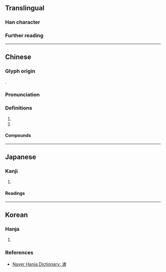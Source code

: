 {{character info}}
==Translingual==

===Han character===
{{Han char|rn=85|rad=水|as=11|sn=14|four=31149|canj=EYPD|ids=⿰氵虖}}

===Further reading===
{{Han ref|kx=0644.110|dkj=18092|dj=1051.210|hdz=31721.040|uh=6EF9}}

----

==Chinese==
{{zh-forms|alt=泘,𣼻,𣿋,𤀶}}

===Glyph origin===
{{Han etym}}
{{Han compound|氵|虖|c1=s|c2=p|t1=water|ls=psc}}.

===Pronunciation===
{{zh-pron
|m=hū
|c=fu1
|mn=ho͘
|mc=y
|oc=y
|cat=n,pn
}}

===Definitions===
{{head|zh|Han character}}

# {{zh-used in|滹沱河}}
# {{surname|zh}}

====Compounds====
{{zh-der|滹沱河}}

----

==Japanese==

===Kanji===
{{ja-kanji|grade=|rs=水11}}

# {{rfdef|ja|sort=水11}}

====Readings====
{{ja-readings
|on=こ,く
}}

----

==Korean==

===Hanja===
{{ko-hanja|물가|호}}

# {{rfdef|ko|sort=水11}}

===References===
* [https://hanja.dict.naver.com/#/entry/ccko/c802dc8decb94b5f94dcd3bd3adbc06a Naver Hanja Dictionary: 滹]